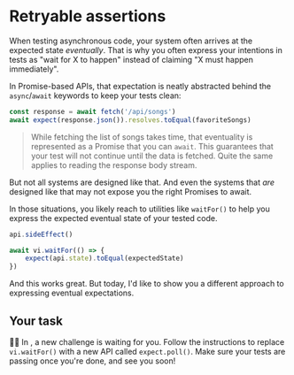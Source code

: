 # Retryable assertions

<EpicVideo url="https://www.epicweb.dev/workshops/advanced-vitest-patterns/assertions/03-04-problem" />

When testing asynchronous code, your system often arrives at the expected state _eventually_. That is why you often express your intentions in tests as "wait for X to happen" instead of claiming "X must happen immediately".

In Promise-based APIs, that expectation is neatly abstracted behind the `async`/`await` keywords to keep your tests clean:

```ts nonumber
const response = await fetch('/api/songs')
await expect(response.json()).resolves.toEqual(favoriteSongs)
```

> While fetching the list of songs takes time, that eventuality is represented as a Promise that you can `await`. This guarantees that your test will not continue until the data is fetched. Quite the same applies to reading the response body stream.

But not all systems are designed like that. And even the systems that _are_ designed like that may not expose you the right Promises to await.

In those situations, you likely reach to utilities like `waitFor()` to help you express the expected eventual state of your tested code.

```ts nonumber nocopy highlight=3-5
api.sideEffect()

await vi.waitFor(() => {
	expect(api.state).toEqual(expectedState)
})
```

And this works great. But today, I'd like to show you a different approach to expressing eventual expectations.

## Your task

👨‍💼 In <InlineFile file="src/client.test.ts" />, a new challenge is waiting for you. Follow the instructions to replace `vi.waitFor()` with a new API called `expect.poll()`. Make sure your tests are passing once you're done, and see you soon!
